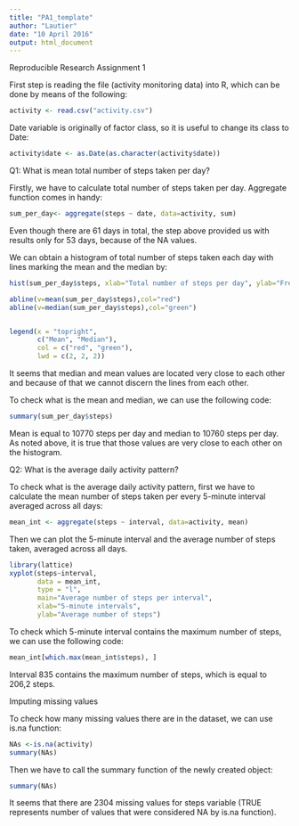 ---
title: "PA1_template"
author: "Lautier"
date: "10 April 2016"
output: html_document
---

Reproducible Research Assignment 1

First step is reading the file (activity monitoring data) into R, which can be done by means of the following:

```{r, echo=TRUE}
activity <- read.csv("activity.csv")
```

Date variable is originally of factor class, so it is useful to change its class to Date:

```{r, echo=TRUE}
activity$date <- as.Date(as.character(activity$date))
```


Q1: What is mean total number of steps taken per day?

Firstly, we have to calculate total number of steps taken per day. Aggregate function comes in handy:

```{r, echo=TRUE}
sum_per_day<- aggregate(steps ~ date, data=activity, sum)
```

Even though there are 61 days in total, the step above provided us with results only for 53 days, because of the NA values. 

We can obtain a histogram of total number of steps taken each day with lines marking the mean and the median by:

```{r, echo=TRUE}
hist(sum_per_day$steps, xlab="Total number of steps per day", ylab="Frequency", main="Total number of steps per day - histogram", freq=TRUE)

abline(v=mean(sum_per_day$steps),col="red")
abline(v=median(sum_per_day$steps),col="green")


legend(x = "topright",
       c("Mean", "Median"),
       col = c("red", "green"),
       lwd = c(2, 2, 2))


```

It seems that median and mean values are located very close to each other and because of that we cannot discern the lines from each other.

To check what is the mean and median, we can use the following code:


```{r, echo=TRUE}
summary(sum_per_day$steps)
```

Mean is equal to 10770 steps per day and median to 10760 steps per day. As noted above, it is true that those values are very close to each other on the histogram.


Q2: What is the average daily activity pattern?

To check what is the average daily activity pattern, first we have to calculate the mean number of steps taken per every 5-minute interval averaged across all days:


```{r, echo=TRUE}
mean_int <- aggregate(steps ~ interval, data=activity, mean)
```

Then we can plot the 5-minute interval and the average number of steps taken, averaged across all days.

```{r, echo=TRUE}
library(lattice)
xyplot(steps~interval,
       data = mean_int,
       type = "l",
       main="Average number of steps per interval",
       xlab="5-minute intervals",
       ylab="Average number of steps")
```

To check which 5-minute interval contains the maximum number of steps, we can use the following code:

```{r, echo=TRUE}
mean_int[which.max(mean_int$steps), ]
```

Interval 835 contains the maximum number of steps, which is equal to 206,2 steps.


Imputing missing values

To check how many missing values there are in the dataset, we can use is.na function:

```{r, echo=TRUE}
NAs <-is.na(activity)
summary(NAs)
```

Then we have to call the summary function of the newly created object:

```{r, echo=TRUE}
summary(NAs)
```

It seems that there are 2304 missing values for steps variable (TRUE represents number of values that were considered NA by is.na function). 